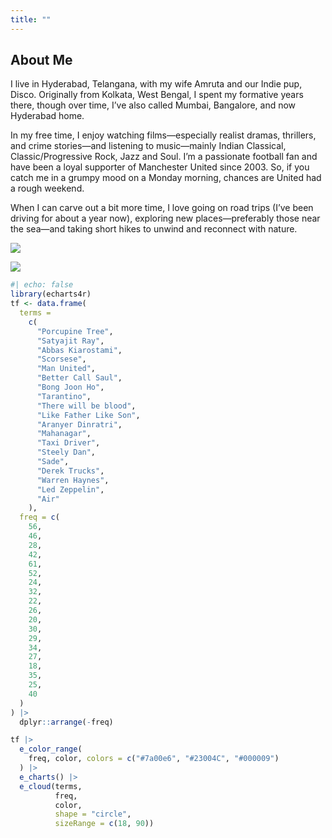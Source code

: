 ---
title: ""
---

## About Me

I live in Hyderabad, Telangana, with my wife Amruta and our Indie pup, Disco. Originally from Kolkata, West Bengal, I spent my formative years there, though over time, I’ve also called Mumbai, Bangalore, and now Hyderabad home.

In my free time, I enjoy watching films—especially realist dramas, thrillers, and crime stories—and listening to music—mainly Indian Classical, Classic/Progressive Rock, Jazz and Soul. I’m a passionate football fan and have been a loyal supporter of Manchester United since 2003. So, if you catch me in a grumpy mood on a Monday morning, chances are United had a rough weekend.

When I can carve out a bit more time, I love going on road trips (I’ve been driving for about a year now), exploring new places—preferably those near the sea—and taking short hikes to unwind and reconnect with nature.

::: {layout="[12,-0.2,18]" layout-valign="bottom"}
![](family.jpg){fig-align="center"}

![](kolkata.jpg){fig-align="center"}
:::

```{r}
#| echo: false
library(echarts4r)
tf <- data.frame(
  terms =
    c(
      "Porcupine Tree",
      "Satyajit Ray",
      "Abbas Kiarostami",
      "Scorsese",
      "Man United",
      "Better Call Saul",
      "Bong Joon Ho",
      "Tarantino",
      "There will be blood",
      "Like Father Like Son",
      "Aranyer Dinratri",
      "Mahanagar",
      "Taxi Driver",
      "Steely Dan",
      "Sade",
      "Derek Trucks",
      "Warren Haynes",
      "Led Zeppelin",
      "Air"
    ),
  freq = c(
    56,
    46,
    28,
    42,
    61,
    52,
    24,
    32,
    22,
    26,
    20,
    30,
    29,
    34,
    27,
    18,
    35,
    25,
    40
  )
) |>
  dplyr::arrange(-freq)

tf |>
  e_color_range(
    freq, color, colors = c("#7a00e6", "#23004C", "#000009")
  ) |>
  e_charts() |>
  e_cloud(terms,
          freq,
          color,
          shape = "circle",
          sizeRange = c(18, 90))
```
